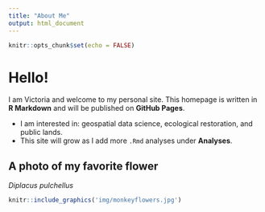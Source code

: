 ---
title: "About Me"
output: html_document
---

```{r setup_index, include=FALSE}
knitr::opts_chunk$set(echo = FALSE)
```

# Hello!

I am Victoria and welcome to my personal site. This homepage is written in **R Markdown** and will be published on **GitHub Pages**.

- I am interested in: geospatial data science, ecological restoration, and public lands. 
- This site will grow as I add more `.Rmd` analyses under **Analyses**.

## A photo of my favorite flower 
*Diplacus pulchellus*

```{r echo=FALSE, out.width='300px'}
knitr::include_graphics('img/monkeyflowers.jpg')
```
